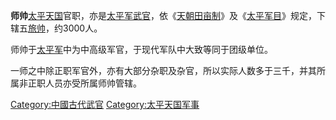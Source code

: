 '''师帅'''[[太平天国|太平天国]]官职，亦是[[太平军|太平军]][[武官|武官]]，依《[[天朝田亩制|天朝田亩制]]》及《[[太平军目|太平军目]]》规定，下辖五[[旅帅|旅帅]]，约3000人。

师帅于[[太平军|太平军]]中为中高级军官，于现代军队中大致等同于团级单位。

一师之中除正职军官外，亦有大部分杂职及杂官，所以实际人数多于三千，并其所属非正职人员亦受所属师帅管辖。

{{太平天国|nocat}}
{{Mil-stub}}
[[Category:中國古代武官|Category:中國古代武官]]
[[Category:太平天国军事|Category:太平天国军事]]